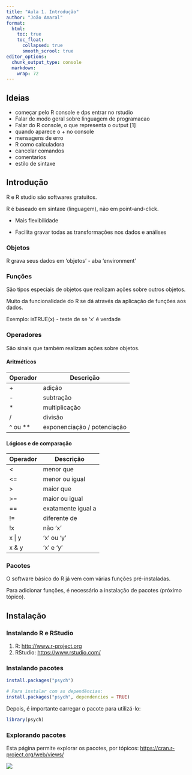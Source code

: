 ```yaml
---
title: "Aula 1. Introdução"
author: "João Amaral"
format:
  html:
    toc: true
    toc_float:
      collapsed: true
      smooth_scrool: true
editor_options:
  chunk_output_type: console
  markdown: 
    wrap: 72
---
```


## Ideias
-   começar pelo R console e dps entrar no rstudio
-   Falar de modo geral sobre linguagem de programacao
-   Falar do R console, o que representa o output \[1\]
-   quando aparece o \+ no console
-   mensagens de erro
-   R como calculadora
-   cancelar comandos
-   comentarios
-   estilo de sintaxe

## Introdução

R e R studio são softwares gratuitos.

R é baseado em sintaxe (linguagem), não em point-and-click.

-   Mais flexibilidade

-   Facilita gravar todas as transformações nos dados e análises

### **Objetos**

R grava seus dados em 'objetos' - aba 'environment'

### **Funções**

São tipos especiais de objetos que realizam ações sobre outros objetos.

Muito da funcionalidade do R se dá através da aplicação de funções aos
dados.

Exemplo: isTRUE(x) - teste de se 'x' é verdade

### **Operadores**

São sinais que também realizam ações sobre objetos.

#### **Aritméticos**

| Operador   | Descrição                   |
|------------|-----------------------------|
| \+         | adição                      |
| \-         | subtração                   |
| \*         | multiplicação               |
| /          | divisão                     |
| \^ ou \*\* | exponenciação / potenciação |

#### **Lógicos e de comparação**

| Operador | Descrição          |
|----------|--------------------|
| \<       | menor que          |
| \<=      | menor ou igual     |
| \>       | maior que          |
| \>=      | maior ou igual     |
| ==       | exatamente igual a |
| !=       | diferente de       |
| !x       | não 'x'            |
| x \| y   | 'x' ou 'y'         |
| x & y    | 'x' e 'y'          |

### **Pacotes**

O software básico do R já vem com várias funções pré-instaladas.

Para adicionar funções, é necessário a instalação de pacotes (próximo
tópico).

## Instalação

### Instalando R e RStudio

1)  R: <http://www.r-project.org>
2)  RStudio: <https://www.rstudio.com/>

### Instalando pacotes

```r
install.packages("psych")

# Para instalar com as dependências:
install.packages("psych", dependencies = TRUE)
```

Depois, é importante carregar o pacote para utilizá-lo:

```r
library(psych)
```

### Explorando pacotes

Esta página permite explorar os pacotes, por tópicos:
<https://cran.r-project.org/web/views/>

![](imagens/Capturar1.PNG)
